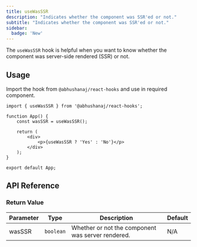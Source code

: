 ```yaml
---
title: useWasSSR
description: "Indicates whether the component was SSR'ed or not."
subtitle: "Indicates whether the component was SSR'ed or not."
sidebar:
  badge: 'New'
---
```



The `useWasSSR` hook is helpful when you want to know whether the component was server-side rendered (SSR) or not.

<DemoWrapper title="useWasSSR">
	<Example client:load />
</DemoWrapper>

## Usage

Import the hook from `@abhushanaj/react-hooks` and use in required component.

```tsx title="./src/App.tsx" ins={1,4}
import { useWasSSR } from '@abhushanaj/react-hooks';

function App() {
	const wasSSR = useWasSSR();

	return (
		<div>
			<p>{useWasSSR ? 'Yes' : 'No'}</p>
		</div>
	);
}

export default App;
```

## API Reference

### Return Value

| Parameter | Type      | Description                                       | Default |
| --------- | --------- | ------------------------------------------------- | ------- |
| wasSSR    | `boolean` | Whether or not the component was server rendered. | N/A     |
